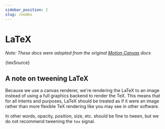 ```yaml
---
sidebar_position: 2
slug: /nodes
---
```



# LaTeX

*Note: These docs were adopted from the original [Motion Canvas](https://motioncanvas.io/docs/) docs*

<CodeBlock language="tsx">{texSource}</CodeBlock>

<AnimationPlayer small name="tex" />

## A note on tweening LaTeX

Because we use a canvas renderer, we're rendering the LaTeX to an image instead
of using a full graphics backend to render the TeX. This means that for all
intents and purposes, LaTeX should be treated as if it were an image rather than
more flexible TeX rendering like you may see in other software.

In other words, opacity, position, size, etc. should be fine to tween, but we do
not recommend tweening the `tex` signal.

